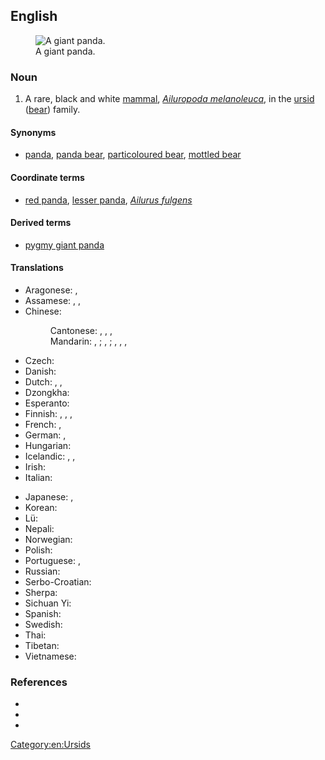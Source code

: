 ==English==
[[Image:Panda.jpg|thumb|A giant panda.]]

===Noun===
{{en-noun}}

# A rare, black and white [[mammal]], ''[[Ailuropoda melanoleuca]]'', in the [[ursid]] ([[bear]]) family.

====Synonyms====
* {{sense|mammal}} [[panda]], [[panda bear]], [[particoloured bear]], [[mottled bear]]

====Coordinate terms====
* {{sense|mammal}} [[red panda]], [[lesser panda]], ''[[Ailurus fulgens]]''

====Derived terms====
* [[pygmy giant panda]]

====Translations====
{{trans-top|mammal}}
* Aragonese: {{t|an|panda|m}}, {{t|an|panda chigant|m}}
* Assamese: {{t|as|বৰ পাণ্ডা}}, {{t|as|ডাঙৰ পাণ্ডা}}, {{t|as|পাণ্ডা ভালুক}}
* Chinese:
*: Cantonese: {{t|yue|熊貓|sc=Hani}}, {{t|yue|熊猫|tr=hung4 maau1|sc=Hani}}, {{t|yue|大熊貓|sc=Hani}}, {{t|yue|大熊猫|tr=daai6 hung4 maau1|sc=Hani}}
*: Mandarin: {{t+|cmn|熊貓|sc=Hani}}, {{t+|cmn|熊猫|tr=xióngmāo|sc=Hani}}; {{t+|cmn|大熊貓|sc=Hani}}, {{t+|cmn|大熊猫|tr=dàxióngmāo|sc=Hani}}; {{t+|cmn|貓熊|sc=Hani}}, {{t+|cmn|猫熊|tr=māoxióng|sc=Hani}}, {{t+|cmn|大貓熊|sc=Hani}}, {{t+|cmn|大猫熊|tr=dàmāoxióng|sc=Hani}}
* Czech: {{t|cs|panda velká|f}}
* Danish: {{t+|da|panda|m}}
* Dutch: {{t+|nl|panda|m}}, {{t+|nl|pandabeer|m}}, {{t+|nl|reuzenpanda|m}}
* Dzongkha: {{t-needed|dz}}
* Esperanto: {{t|eo|granda pando}}
* Finnish: {{t+|fi|isopanda}}, {{t+|fi|jättiläispanda}}, {{t+|fi|panda}}, {{t+|fi|pandakarhu}}
* French: {{t|fr|ours panda|m}}, {{t+|fr|panda géant|m}}
* German: {{t+|de|Panda}}, {{t+|de|Pandabär|m}}
* Hungarian: {{t|hu|óriáspanda}}
* Icelandic: {{t|is|panda|f}}, {{t|is|pandabjörn|m}}, {{t|is|pandabirna|f}}
* Irish: {{t|ga|ollphanda|m}}
* Italian: {{t|it|panda gigante|m}}
{{trans-mid}}
* Japanese: {{t+|ja|ジャイアントパンダ|tr=jaiantopanda}}, {{t+|ja|大熊猫|tr=ōkumaneko|sc=Jpan}}
* Korean: {{t+|ko|판다}}
* Lü: {{t-needed|khb}}
* Nepali: {{t-needed|ne}}
* Norwegian: {{t+|no|panda|m}}
* Polish: {{t+|pl|panda wielka|f}}
* Portuguese: {{t+|pt|panda|m}}, {{t|pt|panda-gigante|m}}
* Russian: {{t+|ru|па́нда|f}}
* Serbo-Croatian: {{t+|sh|panda|f}}
* Sherpa: {{t-needed|xsr}}
* Sichuan Yi: {{t|ii|ꊉꏲ}}
* Spanish: {{t+|es|panda|m}}
* Swedish: {{t+|sv|panda|c}}
* Thai: {{t+|th|หมีแพนด้า|tr=mi-pan-da}}
* Tibetan: {{t|bo|དོམ་ཁྲ}}
* Vietnamese: {{t|vi|gấu trúc lớn}}
{{trans-bottom}}

===References===
* {{pedia}}
* {{specieslite|Ailuropoda melanoleuca|i=1}}
* {{comcatlite|Ailuropoda melanoleuca|i=1}}

[[Category:en:Ursids]]